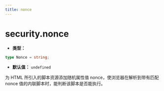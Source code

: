 ```yaml
---
title: nonce
---
```


# security.nonce

- **类型：**

```ts
type Nonce = string;
```

- **默认值：** `undefined`

为 HTML 所引入的脚本资源添加随机属性值 nonce，使浏览器在解析到带有匹配 nonce 值的内联脚本时，能判断该脚本是否能执行。


<RsbuildConfig configName="security.nonce" />
